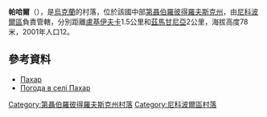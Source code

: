{{coord|47|51|40|N|34|24|55|E|scale:30000_region:UA|display=title}}

'''帕哈爾'''（{{lang-uk|Пахар}}），是[[烏克蘭|烏克蘭]]的村落，位於該國中部[[第聶伯羅彼得羅夫斯克州|第聶伯羅彼得羅夫斯克州]]，由[[尼科波爾區|尼科波爾區]]負責管轄，分別距離[[盧基伊夫卡|盧基伊夫卡]]1.5公里和[[茲馬甘尼亞_(尼科波爾區)|茲馬甘尼亞]]2公里，海拔高度78米，2001年人口12。

==參考資料==
*[http://gska2.rada.gov.ua/pls/z7502/A005?rdat1=06.12.2007&rf7571=5767 Пахар]{{dead link|date=2018年2月 |bot=InternetArchiveBot |fix-attempted=yes }}
* [http://weather.in.ua/ua/dnepropetrovskaja/19696 Погода в селі Пахар] {{Wayback|url=http://weather.in.ua/ua/dnepropetrovskaja/19696 |date=20160607123813 }}

{{DEFAULTSORT:Пахар}}
[[Category:第聶伯羅彼得羅夫斯克州村落|Category:第聶伯羅彼得羅夫斯克州村落]]
[[Category:尼科波爾區村落|Category:尼科波爾區村落]]


{{Dnipropetrovsk-geo-stub}}